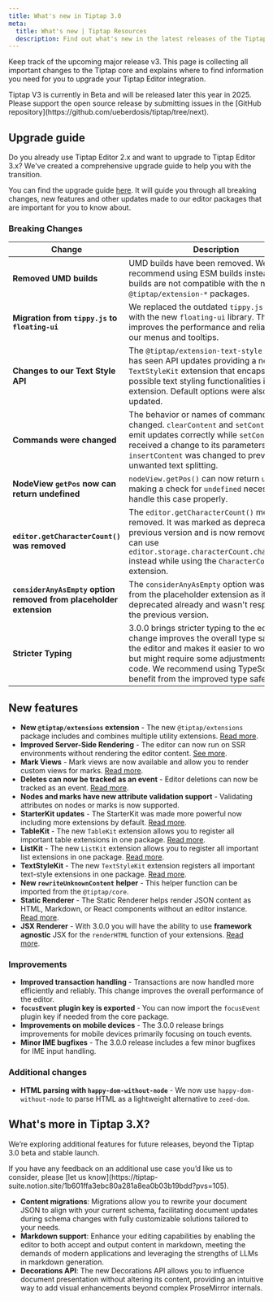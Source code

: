 ```yaml
---
title: What's new in Tiptap 3.0
meta:
  title: What's new | Tiptap Resources
  description: Find out what's new in the latest releases of the Tiptap v3 release, including new features, improvements, and bug fixes.
---
```


Keep track of the upcoming major release v3. This page is collecting all important changes to the Tiptap core and explains where to find information you need for you to upgrade your Tiptap Editor integration.

<Callout title="Beta Support" variant="hint">
    Tiptap V3 is currently in Beta and will be released later this year in 2025.
    Please support the open source release by submitting issues in the [GitHub repository](https://github.com/ueberdosis/tiptap/tree/next).
</Callout>

## Upgrade guide

Do you already use Tiptap Editor 2.x and want to upgrade to Tiptap Editor 3.x? We've created a comprehensive upgrade guide to help you with the transition.

You can find the upgrade guide [here](/guides/upgrade-tiptap-v2). It will guide you through all breaking changes, new features and other updates made to our editor packages that are important for you to know about.

### Breaking Changes

| **Change**                                                                        | **Description**                                                                                                                                                                                                                                                                                                                             |
|----------------------------------------------------------------------------------|---------------------------------------------------------------------------------------------------------------------------------------------------------------------------------------------------------------------------------------------------------------------------------------------------------------------------------------------|
| **Removed UMD builds**                                                           | UMD builds have been removed. We recommend using ESM builds instead. UMD builds are not compatible with the new `@tiptap/extension-*` packages.                                                                                                                                                                                             |
| **Migration from `tippy.js` to `floating-ui`**                                   | We replaced the outdated `tippy.js` library with the new `floating-ui` library. This change improves the performance and reliability of our menus and tooltips.                                                                                                                                                                              |
| **Changes to our Text Style API**                                                | The `@tiptap/extension-text-style` package has seen API updates providing a new `TextStyleKit` extension that encapsulates all possible text styling functionalities in one extension. Default options were also updated.                                                                                                                    |
| **Commands were changed**                                                        | The behavior or names of commands were changed. `clearContent` and `setContent` now emit updates correctly while `setContent` also received a change to its parameters. `insertContent` was changed to prevent unwanted text splitting.                                                                                                      |
| **NodeView `getPos` now can return undefined**                                   | `nodeView.getPos()` can now return `undefined` making a check for `undefined` necessary to handle this case properly.                                                                                                                                                                                                                       |
| **`editor.getCharacterCount()` was removed**                                     | The `editor.getCharacterCount()` method was removed. It was marked as deprecated in the previous version and is now removed. You can use `editor.storage.characterCount.characters()` instead while using the `CharacterCount` extension.                                                                                                    |
| **`considerAnyAsEmpty` option removed from placeholder extension**               | The `considerAnyAsEmpty` option was removed from the placeholder extension as it was deprecated already and wasn't respected in the previous version.                                                                                                                                                                                        |
| **Stricter Typing**                                                              | 3.0.0 brings stricter typing to the editor. This change improves the overall type safety of the editor and makes it easier to work with but might require some adjustments in your code. We recommend using TypeScript to benefit from the improved type safety.                                                                             |

## New features
- **New `@tiptap/extensions` extension** - The new `@tiptap/extensions` package includes and combines multiple utility extensions. [Read more](/guides/upgrade-tiptap-v2#extensions-package).
- **Improved Server-Side Rendering** - The editor can now run on SSR environments without rendering the editor content. [See more](/guides/upgrade-tiptap-v2#server-side-rendering).
- **Mark Views** - Mark views are now available and allow you to render custom views for marks. [Read more](/editor/extensions/custom-extensions/mark-views).
- **Deletes can now be tracked as an event** - Editor deletions can now be tracked as an event. [Read more](/editor/api/events#list-of-available-events).
- **Nodes and marks have new attribute validation support** - Validating attributes on nodes or marks is now supported. 
- **StarterKit updates** - The StarterKit was made more powerful now including more extensions by default. [Read more](/guides/upgrade-tiptap-v2#starterkit-updates).
- **TableKit** - The new `TableKit` extension allows you to register all important table extensions in one package. [Read more](/editor/extensions/functionality/table-kit).
- **ListKit** - The new `ListKit` extension allows you to register all important list extensions in one package. [Read more](/editor/extensions/functionality/list-kit).
- **TextStyleKit** - The new `TextStyleKit` extension registers all important text-style extensions in one package. [Read more](/editor/extensions/functionality/text-style-kit).
- **New `rewriteUnknownContent` helper** - This helper function can be imported from the `@tiptap/core`.
- **Static Renderer** - The Static Renderer helps render JSON content as HTML, Markdown, or React components without an editor instance. [Read more](/editor/api/utilities/static-renderer).
- **JSX Renderer** - With 3.0.0 you will have the ability to use **framework agnostic** JSX for the `renderHTML` function of your extensions. [Read more](/editor/api/utilities/jsx).

### Improvements

- **Improved transaction handling** - Transactions are now handled more efficiently and reliably. This change improves the overall performance of the editor.
- **`focusEvent` plugin key is exported** - You can now import the `focusEvent` plugin key if needed from the core package.
- **Improvements on mobile devices** - The 3.0.0 release brings improvements for mobile devices primarily focusing on touch events.
- **Minor IME bugfixes** - The 3.0.0 release includes a few minor bugfixes for IME input handling.

### Additional changes

- **HTML parsing with `happy-dom-without-node`** - We now use `happy-dom-without-node` to parse HTML as a lightweight alternative to `zeed-dom`.

## What's more in Tiptap 3.X?
We’re exploring additional features for future releases, beyond the Tiptap 3.0 beta and stable launch.

<Callout title="Provide Feedback" variant="info">
    If you have any feedback on an additional use case you’d like us to consider, please [let us know](https://tiptap-suite.notion.site/1b601ffa3ebc80a281a8ea0b03b19bdd?pvs=105).
</Callout>

- **Content migrations**: Migrations allow you to rewrite your document JSON to align with your current schema, facilitating document updates during schema changes with fully customizable solutions tailored to your needs.
- **Markdown support**: Enhance your editing capabilities by enabling the editor to both accept and output content in markdown, meeting the demands of modern applications and leveraging the strengths of LLMs in markdown generation.
- **Decorations API**: The new Decorations API allows you to influence document presentation without altering its content, providing an intuitive way to add visual enhancements beyond complex ProseMirror internals.